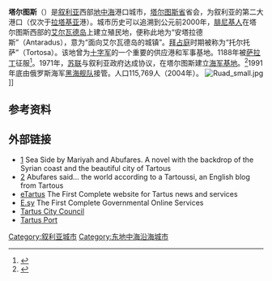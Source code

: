 {{Infobox settlement
|official_name          = 塔尔图斯
|other_name             =
|native_name            = طرطوس
|nickname               =
|settlement_type        = 
|motto                  =
|image_skyline          = hamrat.jpg
|imagesize              = 250px
|image_caption          = 哈姆拉大街
|image_flag             =
|flag_size              =
|image_seal             =
|seal_size              =
|image_shield           =
|shield_size            =
|image_blank_emblem     =
|blank_emblem_type      =
|blank_emblem_size      =
|image_map              =
|mapsize                =
|map_caption            =
|image_map1             =
|mapsize1               =
|map_caption1           =
|pushpin_map            = Syria
|pushpin_label_position =bottom
|pushpin_mapsize        =250
|pushpin_map_caption    =在叙利亚的位置
<!-- Location ------------------>
|coordinates_region     = SY
|subdivision_type       = 国家
|subdivision_name       = {{Flag|Syria}}
|subdivision_type1      = [[叙利亚行政区划|省]]
|subdivision_name1      = [[塔尔图斯省|塔尔图斯省]]
|subdivision_type2      = [[区_(叙利亚)|区]]
|subdivision_name2      = [[塔尔图斯区|塔尔图斯区]]
|subdivision_type3      =
|subdivision_name3      =
|subdivision_type4      =
|subdivision_name4      =
|unit_pref                =Metric
|area_footnotes           =
|area_total_km2           = <!-- ALL fields dealing with a measurements are subject to automatic unit conversion-->
|area_land_km2            =
|area_water_km2           =
|area_total_sq_mi         =
|area_land_sq_mi          =
|area_water_sq_mi         =
|area_water_percent       =
|area_urban_km2           =
|area_urban_sq_mi         =
|area_metro_km2           =
|area_metro_sq_mi         =
|area_blank1_title        =
|area_blank1_km2          =
|area_blank1_sq_mi        =
<!-- Population   ----------------------->
|population_as_of               = 2010年
|population_footnotes           = 
|population_note                =
|population_total               = 115,769
|population_density_km2         =
|population_density_sq_mi       =
|population_metro               =
|population_density_metro_km2   =
|population_density_metro_sq_mi =
|population_urban               =
|population_density_urban_km2   =
|population_density_urban_sq_mi =
|population_blank1_title        =Ethnicities
|population_blank1              =
|population_blank2_title        =Religions
|population_blank2              =
|population_density_blank1_km2 =
|population_density_blank1_sq_mi =
<!-- General information  --------------->
|timezone               =
|utc_offset             =
|timezone_DST           =
|utc_offset_DST         =
|latd=34|latm=53|lats=|latNS=N
|longd=35|longm=53|longs=|longEW=E
|elevation_footnotes    =
|elevation_m            =
|elevation_ft           =
<!-- Area/postal codes & others -------->
|postal_code_type       =  <!-- enter ZIP code, Postcode, Post code, Postal code... -->
|postal_code            =
|area_code              = 43|43
|blank_name             =
|blank_info             =
|blank1_name            =
|blank1_info            =
|website                = https://web.archive.org/web/20100801090125/http://www.tartous.gov.sy/
|footnotes              =
}}

'''塔尔图斯'''（{{lang-ar|'''طرطوس'''}}）是[[叙利亚|叙利亚]]西部[[地中海|地中海]]港口城市，[[塔尔图斯省|塔尔图斯省]]省会，为叙利亚的第二大港口（仅次于[[拉塔基亚|拉塔基亚]]港）。城市历史可以追溯到公元前2000年，[[腓尼基人|腓尼基人]]在塔尔图斯西部的[[艾尔瓦德岛|艾尔瓦德岛]]上建立殖民地，便称此地为“安塔拉德斯”（Antaradus），意为“面向艾尔瓦德岛的城镇”。[[拜占庭|拜占庭]]时期被称为“托尔托萨”（Tortosa）。该地曾为[[十字军|十字军]]的一个重要的供应港和军事基地。1188年被[[萨拉丁|萨拉丁]]征服<ref>{{Cite web |url=http://www.e-travelworld.cn/syriatourism/syrian_5.htm |title=叙利亚旅游局：塔尔图斯 (Tartous) |access-date=2011-08-25 |archive-date=2016-03-04 |archive-url=https://web.archive.org/web/20160304200320/http://www.e-travelworld.cn/syriatourism/syrian_5.htm |dead-url=no }}</ref>。1971年，[[苏联|苏联]]与叙利亚政府达成协议，在塔尔图斯建立[[海军基地|海军基地]]。<ref>{{Cite news |url=http://sputniknews.cn/military/20161010/1020923411.html |title=俄国防部副部长：俄将在叙利亚塔尔图斯建立常设海军基地 |publisher=俄羅斯衛星網 |date=2016-10-10}}</ref>1991年底由俄罗斯海军[[黑海舰队|黑海舰队]]接管。人口115,769人（2004年）。
[[File:Ruad_small.jpg|thumb]]]]

== 参考资料==
{{Reflist}}

==外部链接==
{{Commons category|Tartus}}
* [http://www.abufares.net/p/sea-side.html] {{Wayback|url=http://www.abufares.net/p/sea-side.html |date=20200708010525 }} Sea Side by Mariyah and Abufares. A novel with the backdrop of the Syrian coast and the beautiful city of Tartous
* [http://abufares.net] {{Webarchive|url=https://wayback.archive-it.org/all/20171010140016/http://www.abufares.net/ |date=2017-10-10 }} Abufares said... the world according to a Tartoussi, an English blog from Tartous
* [https://web.archive.org/web/20090322024602/http://www.esyria.sy/etartus eTartus] The First Complete website for Tartus news and services
* [https://web.archive.org/web/20070216061403/http://e.sy/ E.sy] The First Complete Governmental Online Services
* [https://web.archive.org/web/20100801090125/http://www.tartous.gov.sy/ Tartus City Council]
* [https://web.archive.org/web/20100114073038/http://www.tartousport.com/en/ Tartus Port]

{{Coord|34|53|N| 35|53|E|display=title}}
{{Authority control}}
{{DEFAULTSORT: Tartus}}
[[Category:叙利亚城市|Category:叙利亚城市]]
[[Category:东地中海沿海城市|Category:东地中海沿海城市]]